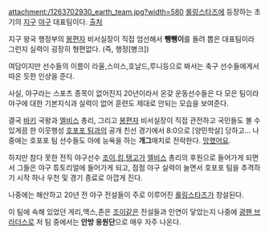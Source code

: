 attachment:/1263702930_earth_team.jpg?width=580
[[롤링스타즈]]에 등장하는 초기의 [[지구]] [[야구]] 대표팀이다. [http://cafe.naver.com/rollingstars.cafe?iframe_url=/ArticleRead.nhn%3Farticleid=83 출처]

지구 왕국 행정부의 [[봉편자]] 비서실장이 직접 엄선해서 '''뺑뺑이'''를 돌려 뽑은 대표팀이라 그런지 실력이 굉장히 형편없다. (즉, 행정[병크])

여담이지만 선수들의 이름이 라울,스미스,호날드,루니등으로 봐서는 축구 선수들에게서
따온 듯한 인상을 준다.

사실, 야구라는 스포츠 종목이 없어진지 20년이라서 온갖 운동선수들은 다 모은 팀이라 야구에 대한 기본지식과 실력이 없어 훈련도 제대로 안되는 모습을 보여준다.

결국 [[바키]] 국왕과 [[엘비스]] 총리, 그리고 [[봉편자]] 비서실장이 직접 관전하고 국민들도 볼 수 있게끔 한 이웃행성 [[호포포 팀]]과의 공개 친선 경기에서 8:0으로 [양민학살] 당하고... 나중에는 호포포 팀 선수들도 아에 능욕을 하는  '''개그'''매치로 전락한다. [[망했어요]].

하지만 참다 못한 전직 야구선수 [[조이]],[[킹]],[[탱고]]가 [[엘비스]] 총리의 후원으로 들어가게 되면서 그들은 야구 튜토리얼에 들어가게 되고, 점점 야구 실력이 늘면서 호포포 팀을 추격하기 시작 하나 우천 및 경기 종료로 아깝게 진다.

나중에는 해산하고 20년 전 야구 전설들이 주로 이루어진 [[롤링스타즈]]가 창설된다.

이 팀에 속해 있었던 게리,맥스,존은 [[조이]]같은 전설들과 인연이 닿았는지 나중에 [[광팬 브라더스]]로 저 팀 중에서는 '''안방 응원단'''으로 매우 자주 나온다.
